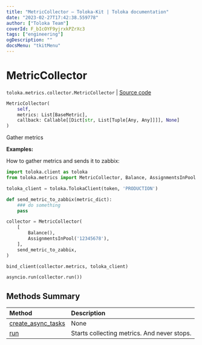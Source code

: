 ```yaml
---
title: "MetricCollector — Toloka-Kit | Toloka documentation"
date: "2023-02-27T17:42:38.559778"
author: ["Toloka Team"]
coverId: F_bIcOYF9yjrxkPZrXc3
tags: ["engineering"]
ogDescription: ""
docsMenu: "tkitMenu"
---
```


# MetricCollector
`toloka.metrics.collector.MetricCollector` | [Source code](https://github.com/Toloka/toloka-kit/blob/v1.1.4/src/metrics/collector.py#L18)

```python
MetricCollector(
    self,
    metrics: List[BaseMetric],
    callback: Callable[[Dict[str, List[Tuple[Any, Any]]]], None]
)
```

Gather metrics

**Examples:**

How to gather metrics and sends it to zabbix:

```python
import toloka.client as toloka
from toloka.metrics import MetricCollector, Balance, AssignmentsInPool

toloka_client = toloka.TolokaClient(token, 'PRODUCTION')

def send_metric_to_zabbix(metric_dict):
    ### do something
    pass

collector = MetricCollector(
    [
        Balance(),
        AssignmentsInPool('12345678'),
    ],
    send_metric_to_zabbix,
)

bind_client(collector.metrics, toloka_client)

asyncio.run(collector.run())
```
## Methods Summary

| Method | Description |
| :------| :-----------|
[create_async_tasks](/docs/toloka-kit/reference/toloka.metrics.collector.MetricCollector.create_async_tasks)| None
[run](/docs/toloka-kit/reference/toloka.metrics.collector.MetricCollector.run)| Starts collecting metrics. And never stops.